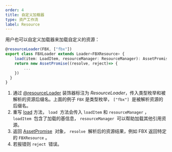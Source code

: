 ```yaml
---
order: 4
title: 自定义加载器
type: 资产工作流
label: Resource
---
```


用户也可以自定义加载器来加载自定义的资源：

```typescript
@resourceLoader(FBX, ["fbx"])
export class FBXLoader extends Loader<FBXResource> {
	load(item: LoadItem, resourceManager: ResourceManager): AssetPromise<FBXResource> {
  	return new AssetPromise((resolve, reject)=> {
    	...
    })
  }
}
```

1. 通过 [@resourceLoader](/apis/core/#resourceLoader) 装饰器标注为 _ResourceLoader_，传入类型枚举和被解析的资源后缀名。上面的例子 `FBX` 是类型枚举， `["fbx"]`  是被解析资源的后缀名。
2. 重写 [load](/apis/core/#ResourceManager-load) 方法， `load`  方法会传入 `loadItem` 和 `resourceManager` ， `loadItem`  包含了加载的基信息， `resourceManager`  可以帮助加载其他引用资源。
3. 返回 [AssetPromise](/apis/core/#AssetPromise)  对象， `resolve`  解析后的资源结果，例如 FBX 返回特定的 `FBXResource` 。
4. 若报错则 `reject`  错误。
